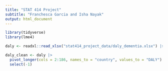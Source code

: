 ```yaml
---
title: "STAT 414 Project"
subtitle: "Franchesca Garcia and Isha Nayak"
output: html_document
---
```


```r
library(tidyverse)
library(lme4)
```

```r
daly <- readxl::read_xlsx("stat414_project_data/daly_dementia.xlsx") |>
```

```r
daly_clean <- daly |>
  pivot_longer(cols = 2:186, names_to = "country", values_to = "DALY") |>
  select(-1)
```